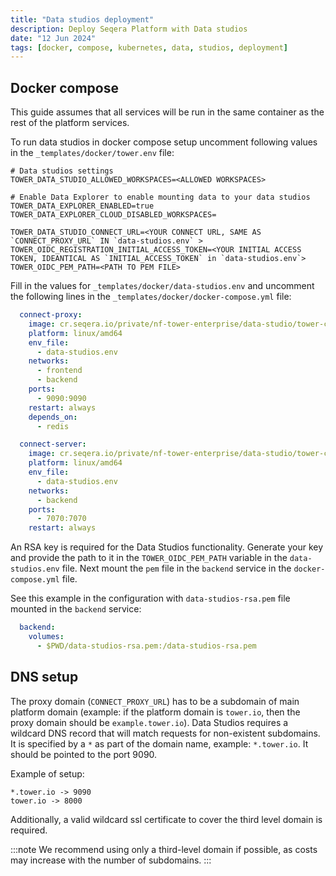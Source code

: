 ```yaml
---
title: "Data studios deployment"
description: Deploy Seqera Platform with Data studios
date: "12 Jun 2024"
tags: [docker, compose, kubernetes, data, studios, deployment]
---
```


## Docker compose

This guide assumes that all services will be run in the same container as the rest of the platform services.

To run data studios in docker compose setup uncomment following values in the `_templates/docker/tower.env` file:

```dotenv
# Data studios settings
TOWER_DATA_STUDIO_ALLOWED_WORKSPACES=<ALLOWED WORKSPACES>

# Enable Data Explorer to enable mounting data to your data studios
TOWER_DATA_EXPLORER_ENABLED=true
TOWER_DATA_EXPLORER_CLOUD_DISABLED_WORKSPACES=

TOWER_DATA_STUDIO_CONNECT_URL=<YOUR CONNECT URL, SAME AS `CONNECT_PROXY_URL` IN `data-studios.env` >
TOWER_OIDC_REGISTRATION_INITIAL_ACCESS_TOKEN=<YOUR INITIAL ACCESS TOKEN, IDEANTICAL AS `INITIAL_ACCESS_TOKEN` in `data-studios.env`>
TOWER_OIDC_PEM_PATH=<PATH TO PEM FILE>
```

Fill in the values for `_templates/docker/data-studios.env` and uncomment the following lines in the `_templates/docker/docker-compose.yml` file:

```yaml
  connect-proxy:
    image: cr.seqera.io/private/nf-tower-enterprise/data-studio/tower-connect-proxy:0.6.14
    platform: linux/amd64
    env_file:
      - data-studios.env
    networks:
      - frontend
      - backend
    ports:
      - 9090:9090
    restart: always
    depends_on:
      - redis

  connect-server:
    image: cr.seqera.io/private/nf-tower-enterprise/data-studio/tower-connect-server:v0.6.14
    platform: linux/amd64
    env_file:
      - data-studios.env
    networks:
      - backend
    ports:
      - 7070:7070
    restart: always
```

An RSA key is required for the Data Studios functionality. Generate your key and provide the path to it in the
`TOWER_OIDC_PEM_PATH` variable in the `data-studios.env` file. Next mount the `pem` file in the `backend` service in the `docker-compose.yml` file.

See this example in the configuration with `data-studios-rsa.pem` file mounted in the `backend` service:
```yaml
  backend:
    volumes:
      - $PWD/data-studios-rsa.pem:/data-studios-rsa.pem
```


## DNS setup

The proxy domain (`CONNECT_PROXY_URL`) has to be a subdomain of main platform domain (example: if the platform domain is
`tower.io`, then the proxy domain should be `example.tower.io`).
Data Studios requires a wildcard DNS record that will match requests for non-existent subdomains.
It is specified by a `*` as part of the domain name, example: `*.tower.io`. It should be pointed to the port 9090.

Example of setup:
```
*.tower.io -> 9090
tower.io -> 8000
```

Additionally, a valid wildcard ssl certificate to cover the third level domain is required.

:::note
We recommend using only a third-level domain if possible, as costs may increase with the number of subdomains.
:::